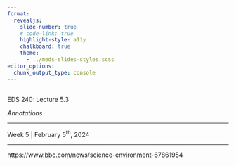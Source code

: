 ```yaml
---
format: 
  revealjs:
    slide-number: true
    # code-link: true
    highlight-style: a11y
    chalkboard: true
    theme: 
      - ../meds-slides-styles.scss
editor_options: 
  chunk_output_type: console
---
```


## {#title-slide data-menu-title="Title Slide" background="#053660"} 

[EDS 240: Lecture 5.3]{.custom-title}

[*Annotations*]{.custom-subtitle}

<hr class="hr-teal">

[Week 5 | February 5^th^, 2024]{.custom-subtitle3}

---

https://www.bbc.com/news/science-environment-67861954
